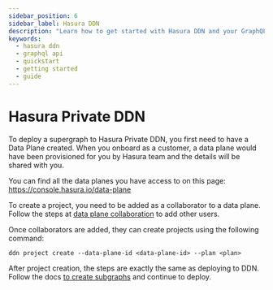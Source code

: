 ```yaml
---
sidebar_position: 6
sidebar_label: Hasura DDN
description: "Learn how to get started with Hasura DDN and your GraphQL API."
keywords:
  - hasura ddn
  - graphql api
  - quickstart
  - getting started
  - guide
---
```


# Hasura Private DDN

To deploy a supergraph to Hasura Private DDN, you first need to have a Data Plane created.
When you onboard as a customer, a data plane would have been provisioned for you by Hasura
team and the details will be shared with you. 

You can find all the data planes you have access to on this page: https://console.hasura.io/data-plane

To create a project, you need to be added as a collaborator to a data plane. Follow the steps 
at [data plane collaboration](data-plane-collaboration.mdx) to add other users.

Once collaborators are added, they can create projects using the following command:

```
ddn project create --data-plane-id <data-plane-id> --plan <plan>
```

After project creation, the steps are exactly the same as deploying to DDN. Follow the docs
[to create subgraphs](../ddn/02-create-a-subgraph.mdx) and continue to deploy.

